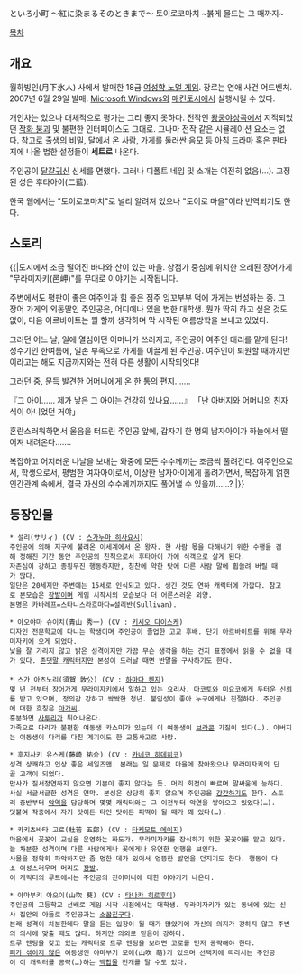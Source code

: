 といろ小町 ～紅に染まるそのときまで～
토이로코마치 ~붉게 물드는 그 때까지~

[[목차]]
== 개요 ==
월하빙인(月下氷人) 사에서 발매한 18금 [[여성향 노멀 게임]]. 장르는 연애 사건 어드벤처.
2007년 6월 29일 발매. [[Microsoft Windows]]와 [[매킨토시]]에서 실행시킬 수 있다.

개인차는 있으나 대체적으로 평가는 그리 좋지 못하다. 전작인 [[왕궁야상곡]]에서 지적되었던 [[작화 붕괴]] 및 불편한 인터페이스도 그대로. 그나마 전작 같은 시뮬레이션 요소는 없다.
참고로 [[출생의 비밀]], 달에서 온 사람, 가게를 둘러싼 음모 등 [[아침 드라마]] 혹은 판타지에 나올 법한 설정들이 '''세트로''' 나온다.

주인공이 [[달걀귀신]] 신세를 면했다. 그러나 디폴트 네임 및 소개는 여전히 없음(…). 고정된 성은 후타아이(二藍).

한국 웹에서는 "토이로코마치"로 널리 알려져 있으나 "토이로 마을"이라 번역되기도 한다.

== 스토리 ==
{{|도시에서 조금 떨어진 바다와 산이 있는 마을.
상점가 중심에 위치한 오래된 장어가게 "무라미자키(邑岬)"를 무대로 이야기는 시작됩니다.

주변에서도 평판이 좋은 여주인과 힘 좋은 점주 잉꼬부부 덕에 가게는 번성하는 중. 그 장어 가게의 외동딸인 주인공은, 어디에나 있을 법한 대학생. 뭔가 딱히 하고 싶은 것도 없이, 다음 아르바이트는 뭘 할까 생각하며 막 시작된 여름방학을 보내고 있었다.

그러던 어느 날, 일에 열심이던 어머니가 쓰러지고, 주인공이 여주인 대리를 맡게 된다!
성수기인 한여름에, 일손 부족으로 가게를 이끌게 된 주인공. 여주인이 퇴원할 때까지만이라고는 해도 지금까지와는 전혀 다른 생활이 시작되엇다!

그러던 중, 문득 발견한 어머니에게 온 한 통의 편지…….

『그 아이…… 제가 낳은 그 아이는 건강히 있나요……{{{?}}}』
「난 아버지와 어머니의 친자식이 아니었던 거야{{{!?}}}」

혼란스러워하면서 울음을 터뜨린 주인공 앞에, 갑자기 한 명의 남자아이가 하늘에서 떨어져 내려온다…….

복잡하고 어지러운 나날을 보내는 와중에 모든 수수께끼는 조금씩 풀려간다.
여주인으로서, 학생으로서, 평범한 여자아이로서, 이상한 남자아이에게 홀려가면서, 복잡하게 얽힌 인간관계 속에서, 결국 자신의 수수께끼까지도 풀어낼 수 있을까……? |}}

== 등장인물 ==
 * 설리(サリィ) (CV : [[스가누마 히사요시]])
 주인공에 의해 지구에 불려온 이세계에서 온 왕자. 한 사람 몫을 다해내기 위한 수행을 겸해 정해진 기간 동안 주인공의 친척으로서 후타아이 가에 식객으로 살게 된다.
 자존심이 강하고 종횡무진 행동하지만, 칭찬에 약한 탓에 다른 사람 말에 휩쓸려 버릴 때가 많다.
 일단은 20세지만 주변에는 15세로 인식되고 있다. 생긴 것도 연하 캐릭터에 가깝다. 참고로 본모습은 [[장발]]이며 게임 시작시의 모습보다 더 어른스러운 외양.
 본명은 카바레프=스타니스라흐마다=설리반(Sullivan).

 * 아오야마 슈이치(青山 秀一) (CV : [[키시오 다이스케]])
 디자인 전문학교에 다니는 학생이며 주인공이 졸업한 고교 후배. 단기 아르바이트를 위해 무라미자키에 오게 되었다.
 낯을 잘 가리지 않고 밝은 성격이지만 가끔 무슨 생각을 하는 건지 표정에서 읽을 수 없을 때가 있다. [[존댓말 캐릭터]]지만 본성이 드러날 때면 반말을 구사하기도 한다.
 
 * 스가 아츠노리(須賀 敦公) (CV : [[하마다 켄지]])
 몇 년 전부터 장어가게 무라미자키에서 일하고 있는 요리사. 마코토와 미요코에게 두터운 신뢰를 받고 있으며, 정의감 강하고 싹싹한 청년. 붙임성이 좋아 누구에게나 친절하다. 주인공에 대한 호칭은 [[아가씨]].
 흥분하면 [[사투리]]가 튀어나온다.
 가족으로 다리가 불편한 여동생 카스미가 있는데 이 여동생이 [[브라콘]] 기질이 있다(…). 아버지는 여동생이 다리를 다친 계기이도 한 교통사고로 사망.

 * 후지사키 유스케(藤崎 祐介) (CV : [[카네코 히데히코]]) 
 성격 상쾌하고 인상 좋은 세일즈맨. 본래는 일 문제로 마을에 찾아왔으나 무라미자키의 단골 고객이 되었다.
 만사가 질서정연하지 않으면 기분이 좋지 않다는 듯. 머리 회전이 빠르며 말싸움에 능하다.
 사실 서글서글한 성격은 연막. 본성은 상당히 좋지 않으며 주인공을 [[강간]]하기도 한다. 스토리 중반부터 [[악역]]을 담당하며 몇몇 캐릭터와는 그 이전부터 악연을 쌓아오고 있었다(…).
 덧붙여 작중에서 자기 탓이든 타인 탓이든 피떡이 될 때가 꽤 있다(…). 

 * 카키츠바타 고로(杜若 五郎) (CV : [[타케모토 에이지]])
 마을에서 꽃꽂이 교실을 운영하는 화도가. 무라미자키를 장식하기 위한 꽃꽂이를 맡고 있다.
 늘 차분한 성격이며 다른 사람에게나 꽃에게나 유연한 언행을 보인다.
 사물을 정확히 파악하지만 좀 멍한 데가 있어서 엉뚱한 발언을 던지기도 한다. 행동이 다소 여성스러우며 머리도 [[장발]].
 이 캐릭터의 루트에서는 주인공의 친어머니에 대한 이야기가 나온다.

 * 야마부키 아오이(山吹 葵) (CV : [[타나카 히로후미]])
 주인공의 고등학교 선배로 게임 시작 시점에서는 대학생. 무라미자키가 있는 동네에 있는 신사 집안의 아들로 주인공과는 [[소꿉친구]]다.
 본래 성격이 차분한데다 말을 듣는 입장이 될 때가 많았기에 자신의 의지가 강하지 않고 주변의 의사에 맞출 때도 많다. 하지만 의외로 믿음이 강하다.
 트루 엔딩을 갖고 있는 캐릭터로 트루 엔딩을 보려면 고로를 먼저 공략해야 한다.
 [[피가 섞이지 않은]] 여동생인 야마부키 모에(山吹 萌)가 있으며 선택지에 따라서는 주인공이 이 캐릭터를 공략(…)하는 [[백합]]물 전개를 탈 수도 있다.
